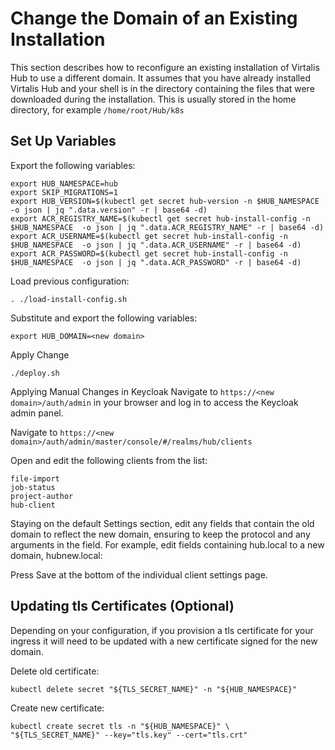 # Change the Domain of an Existing Installation

This section describes how to reconfigure an existing installation of Virtalis Hub to use a different domain. It assumes that you have already installed Virtalis Hub and your shell is in the directory containing the files that were downloaded during the installation. This is usually stored in the home directory, for example `/home/root/Hub/k8s`

## Set Up Variables

Export the following variables:

```
export HUB_NAMESPACE=hub
export SKIP_MIGRATIONS=1
export HUB_VERSION=$(kubectl get secret hub-version -n $HUB_NAMESPACE  -o json | jq ".data.version" -r | base64 -d)
export ACR_REGISTRY_NAME=$(kubectl get secret hub-install-config -n $HUB_NAMESPACE  -o json | jq ".data.ACR_REGISTRY_NAME" -r | base64 -d)
export ACR_USERNAME=$(kubectl get secret hub-install-config -n $HUB_NAMESPACE  -o json | jq ".data.ACR_USERNAME" -r | base64 -d)
export ACR_PASSWORD=$(kubectl get secret hub-install-config -n $HUB_NAMESPACE  -o json | jq ".data.ACR_PASSWORD" -r | base64 -d)
```

Load previous configuration:

```
. ./load-install-config.sh
```

Substitute and export the following variables:

```
export HUB_DOMAIN=<new domain>
```

Apply Change

```
./deploy.sh
```

Applying Manual Changes in Keycloak
Navigate to `https://<new domain>/auth/admin` in your browser and log in to access the Keycloak admin panel.

Navigate to `https://<new domain>/auth/admin/master/console/#/realms/hub/clients`

Open and edit the following clients from the list:

```
file-import
job-status
project-author
hub-client
```

Staying on the default Settings section, edit any fields that contain the old domain to reflect the new domain, ensuring to keep the protocol and any arguments in the field. For example, edit fields containing hub.local to a new domain, hubnew.local:

Press Save at the bottom of the individual client settings page.

## Updating tls Certificates (Optional)

Depending on your configuration, if you provision a tls certificate for your ingress it will need to be updated with a new certificate signed for the new domain.

Delete old certificate:

```
kubectl delete secret "${TLS_SECRET_NAME}" -n "${HUB_NAMESPACE}"
```

Create new certificate:

```
kubectl create secret tls -n "${HUB_NAMESPACE}" \
"${TLS_SECRET_NAME}" --key="tls.key" --cert="tls.crt"
```
